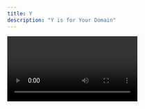 ```yaml
---
title: Y
description: "Y is for Your Domain"
---
```


<Video id="XG8nJDWu3a0" />

If you’re anything like me, you’re always buying that cool domain you’ll build a project for at some point (never). With Netlify, you can register your custom domain and take advantage of the managed DNS service and free HTTPS certificates.